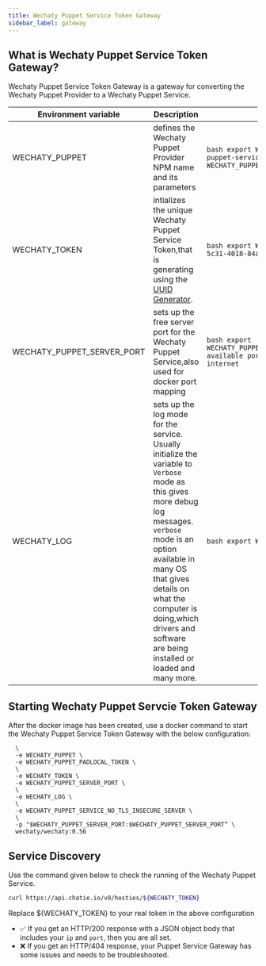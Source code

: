 ```yaml
---
title: Wechaty Puppet Service Token Gateway
sidebar_label: gateway
---
```


## What is Wechaty Puppet Service Token Gateway?

Wechaty Puppet Service Token Gateway is a gateway for converting the Wechaty Puppet Provider to a Wechaty Puppet Service.

| Environment variable       | Description                                                                                                                                                                                                                                                                                              | Usage                                                                                                    |
|----------------------------|----------------------------------------------------------------------------------------------------------------------------------------------------------------------------------------------------------------------------------------------------------------------------------------------------------|----------------------------------------------------------------------------------------------------------|
| WECHATY_PUPPET             | defines the Wechaty Puppet Provider NPM name and its parameters                                                                                                                                                                                                                                          | ```bash export WECHATY_PUPPET=wechaty-puppet-service export WECHATY_PUPPET_SERVICE_TOKEN="__TOKEN__"``` |
| WECHATY_TOKEN              | intializes the unique Wechaty Puppet Service Token,that is generating  using the [UUID Generator](https://www.uuidgenerator.net/version4).                                                                                                                                                               | ```bash export WECHATY_TOKEN='2fdb00a5-5c31-4018-84ac-c64e5f995057'```                                  |
| WECHATY_PUPPET_SERVER_PORT | sets up the  free server port for the Wechaty Puppet Service,also used for docker port mapping                                                                                                                                                                                                           | ```bash export WECHATY_PUPPET_SERVER_PORT=8788 // any available port can be visited from internet```    |
| WECHATY_LOG                | sets up the log mode for the service. Usually initialize the variable to `Verbose` mode as this gives more debug log messages. `verbose` mode is an option available in many OS that gives details on what the computer is doing,which drivers and software are being installed or loaded and many more. | ```bash export WECHATY_LOG="verbose"```                                                                 |

## Starting Wechaty Puppet Servcie Token Gateway

After the docker image has been created, use a docker command  to start the Wechaty Puppet Service Token Gateway with the below configuration:

```docker run -ti --rm \
  \
  -e WECHATY_PUPPET \
  -e WECHATY_PUPPET_PADLOCAL_TOKEN \
  \
  -e WECHATY_TOKEN \
  -e WECHATY_PUPPET_SERVER_PORT \
  \
  -e WECHATY_LOG \
  \
  -e WECHATY_PUPPET_SERVICE_NO_TLS_INSECURE_SERVER \
  \
  -p "$WECHATY_PUPPET_SERVER_PORT:$WECHATY_PUPPET_SERVER_PORT” \
  wechaty/wechaty:0.56
```

## Service Discovery

Use the command given below to check the running of the Wechaty Puppet Service.

```sh
curl https://api.chatie.io/v0/hosties/${WECHATY_TOKEN}
```

Replace ${WECHATY_TOKEN} to your real token in the above configuration

* ✅ If you get an HTTP/200 response with a JSON object body that includes your `ip` and `port`, then you are all set.
* ❌ If you get an HTTP/404 response, your Puppet Service Gateway has some issues and needs to be troubleshooted.
